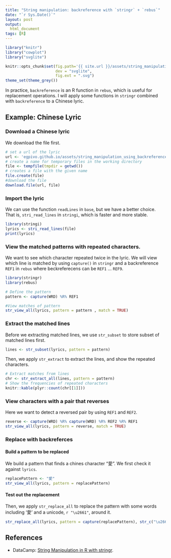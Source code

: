 ```yaml
---
title: "String manipulation: backreference with `stringr` + `rebus`"
date: "`r Sys.Date()`"
layout: post
output:
  html_document
tags: [R]
---
```


```r
library("knitr")
library("cowplot")
library("svglite")

knitr::opts_chunk$set(fig.path='{{ site.url }}/assets/string_manipulation_using_backreference_wiht_stringr_and_rebus/',
                      dev = "svglite", 
                      fig.ext = ".svg")
theme_set(theme_grey())
```

In practice, `backreference` is an R function in `rebus`, which is useful for replacement operations. I will apply some functions in `stringr` combined with `backreference` to a Chinese lyric. 

## Example: Chinese Lyric

### Download a Chinese lyric
We download the file first.
```r
# set a url of the lyric
url <- 'egpivo.github.io/assets/string_manipulation_using_backreference_wiht_stringr_and_rebus/lyrics'
# create a name for temporary files in the working directory
file <- tempfile(tmpdir = getwd()) 
# creates a file with the given name
file.create(file)
#download the file
download.file(url, file)
```

### Import the lyric

We can use the function `readLines` in `base`, but we have a better choice. That is, `stri_read_lines` in `stringi`, which is faster and
more stable.

```r
library(stringi)
lyrics <- stri_read_lines(file)
print(lyrics)
```


### View the matched patterns with repeated characters.

We want to see which character repeated twice in the lyric. We will view which line is matched by using `capture()` in `stringr` and a backreference `REF1` in `rebus` where beckreferecens can be `REF1` $\dots$ `REF9`.


```r
library(stringr)
library(rebus)

# Define the pattern
pattern <- capture(WRD) %R% REF1

#View matches of pattern
str_view_all(lyrics, pattern = pattern , match = TRUE)
```

### Extract the matched lines
Before we extracting matched lines,  we use `str_subset` to store subset of matched lines first. 

```r
lines <- str_subset(lyrics, pattern = pattern)
```
Then, we apply `str_extract` to extract the lines, and show the repeated characters.
```r
# Extract matches from lines
chr <- str_extract_all(lines, pattern = pattern)
# Show the frequencies of repeated characters
knitr::kable(plyr::count(chr[[1]]))
```

### View characters with a pair that reverses
Here we want to detect a reversed pair by using `REF1` and `REF2`.
```r
reverse <- capture(WRD) %R% capture(WRD) %R% REF2 %R% REF1
str_view_all(lyrics, pattern = reverse, match = TRUE)
```

### Replace with backreferces
#### Build a pattern to be replaced
We build a pattern that finds a chines character "愛". We first check it against `lyrics`. 
```r
replacePattern <- "愛"
str_view_all(lyrics, pattern = replacePattern)
```

#### Test out the replacement 
Then, we apply `str_replace_all` to replace the pattern with some words including '愛' and a unicode, `r "\u2661"`, around it. 

```r
str_replace_all(lyrics, pattern = capture(replacePattern), str_c("\u2661", REF1, "\u2661", sep = ""))
```

## References
* DataCamp: [String Manipulation in R with stringr](https://www.datacamp.com/courses/string-manipulation-in-r-with-stringr).
